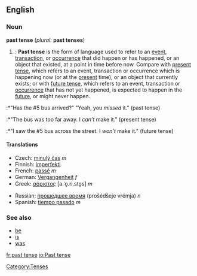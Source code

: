 ==English==
===Noun===
'''past tense''' (''plural:'' '''past tenses''')

#{{grammar}}: '''Past tense''' is the form of language used to refer to an [[event]], [[transaction]], or [[occurrence]] that did happen or has happened, or an object that existed, at a point in time before now. Compare with [[present tense]], which refers to an event, transaction or occurrence which is happening now (or at the [[present]] time), or an object that currently exists; or with [[future tense]], which refers to an event, transaction or [[occurrence]] that has not yet happened, is expected to happen in the [[future]], or might never happen.
:*"Has the #5 bus arrived?" "Yeah, you ''missed'' it." (past tense)
:*"The bus was too far away. I ''can’t'' make it." (present tense)
:*"I saw the #5 bus across the street. I ''won’t'' make it." (future tense)

====Translations====
{{top}}
*Czech: [[minulý  čas]] ''m''
*Finnish: [[imperfekti]]
*French: [[passé]] ''m''
*German: [[Vergangenheit]] ''f''
*Greek: [[αόριστος]] [a.ˈo̞.ri.sto̞s] ''m''
{{mid}}
*Russian: [[прошедшее время]] (prošédšeje vrémja) ''n''
*Spanish: [[tiempo pasado]] ''m''
{{bottom}}

===See also===
*[[be]]
*[[is]]
*[[was]]

[[Category:Tenses]]
[[fr:past tense]]
[[io:Past tense]]
